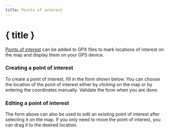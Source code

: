 ```yaml
---
title: Points of interest
---
```


<script>
</script>

# <MapPin size="24" class="inline-block" style="margin-bottom: 5px" /> { title }

[Points of interest](../gpx) can be added to GPX files to mark locations of interest on the map and display them on your GPS device.

### Creating a point of interest

To create a point of interest, fill in the form shown below.
You can choose the location of the point of interest either by clicking on the map or by entering the coordinates manually.
Validate the form when you are done.

<div class="flex flex-row justify-center">
    <Waypoint class="text-foreground p-3 border rounded-md shadow-lg" />
</div>

### Editing a point of interest

The form above can also be used to edit an existing point of interest after selecting it on the map.
If you only need to move the point of interest, you can drag it to the desired location.
